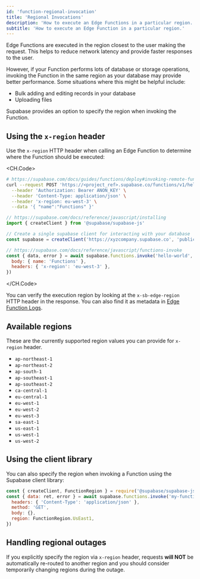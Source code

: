```yaml
---
id: 'function-regional-invocation'
title: 'Regional Invocations'
description: 'How to execute an Edge Functions in a particular region.'
subtitle: 'How to execute an Edge Function in a particular region.'
---
```


Edge Functions are executed in the region closest to the user making the request. This helps to reduce network latency and provide faster responses to the user.

However, if your Function performs lots of database or storage operations, invoking the Function in the same region as your database may provide better performance. Some situations where this might be helpful include:

- Bulk adding and editing records in your database
- Uploading files

Supabase provides an option to specify the region when invoking the Function.

## Using the `x-region` header

Use the `x-region` HTTP header when calling an Edge Function to determine where the Function should be executed:

<CH.Code>

```bash cURL
# https://supabase.com/docs/guides/functions/deploy#invoking-remote-functions
curl --request POST 'https://<project_ref>.supabase.co/functions/v1/hello-world' \
  --header 'Authorization: Bearer ANON_KEY' \
  --header 'Content-Type: application/json' \
  --header 'x-region: eu-west-3' \
  --data '{ "name":"Functions" }'
```

```js JavaScript
// https://supabase.com/docs/reference/javascript/installing
import { createClient } from '@supabase/supabase-js'

// Create a single supabase client for interacting with your database
const supabase = createClient('https://xyzcompany.supabase.co', 'public-anon-key')

// https://supabase.com/docs/reference/javascript/functions-invoke
const { data, error } = await supabase.functions.invoke('hello-world', {
  body: { name: 'Functions' },
  headers: { 'x-region': 'eu-west-3' },
})
```

</CH.Code>

You can verify the execution region by looking at the `x-sb-edge-region` HTTP header in the response. You can also find it as metadata in [Edge Function Logs](/docs/guides/functions/logging).

## Available regions

These are the currently supported region values you can provide for `x-region` header.

- `ap-northeast-1`
- `ap-northeast-2`
- `ap-south-1`
- `ap-southeast-1`
- `ap-southeast-2`
- `ca-central-1`
- `eu-central-1`
- `eu-west-1`
- `eu-west-2`
- `eu-west-3`
- `sa-east-1`
- `us-east-1`
- `us-west-1`
- `us-west-2`

## Using the client library

You can also specify the region when invoking a Function using the Supabase client library:

```js
const { createClient, FunctionRegion } = require('@supabase/supabase-js')
const { data: ret, error } = await supabase.functions.invoke('my-function-name', {
  headers: { 'Content-Type': 'application/json' },
  method: 'GET',
  body: {},
  region: FunctionRegion.UsEast1,
})
```

## Handling regional outages

If you explicitly specify the region via `x-region` header, requests **will NOT** be automatically re-routed to another region and you should consider temporarily changing regions during the outage.
